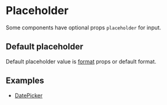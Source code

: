 
<Meta title="Documentation/Customization/Placeholder" />

# Placeholder

Some components have optional props `placeholder` for input.

## Default placeholder

Default placeholder value is [format](/?path=/docs/documentation-customization-format--page) props or default format.

## Examples

- [DatePicker](/?path=/docs/components-datepicker--placeholder#placeholder)
